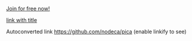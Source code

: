 




[Join for free now!](http://tubebuddy.com/pricing?a=armanmadhwani)

[link with title](http://nodeca.github.io/pica/demo/ "title text!")

Autoconverted link https://github.com/nodeca/pica (enable linkify to see)
